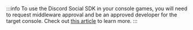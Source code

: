:::info
To use the Discord Social SDK in your console games, you will need to request middleware approval and be an approved developer for the target console. Check out [this article](https://support-dev.discord.com/hc/en-us/articles/30209074764183) to learn more.
:::
